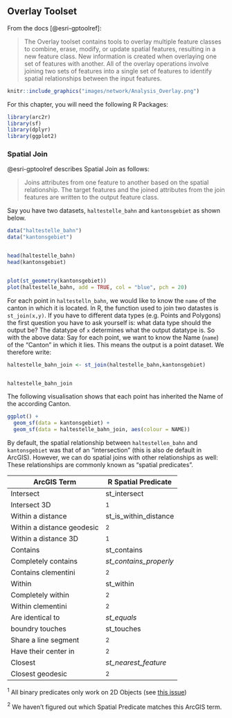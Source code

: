 ## Overlay Toolset {#overlay-toolset}


From the docs [@esri-gptoolref]:

> The Overlay toolset contains tools to overlay multiple feature classes to combine, erase, modify, or update spatial features, resulting in a new feature class. New information is created when overlaying one set of features with another. All of the overlay operations involve joining two sets of features into a single set of features to identify spatial relationships between the input features.

```r
knitr::include_graphics("images/network/Analysis_Overlay.png")
```

For this chapter, you will need the following R Packages:
```r
library(arc2r)
library(sf)
library(dplyr)
library(ggplot2)
```

### Spatial Join {#spatial-join}


@esri-gptoolref describes Spatial Join as follows:

> Joins attributes from one feature to another based on the spatial relationship. The target features and the joined attributes from the join features are written to the output feature class.


Say you have two datasets, `haltestelle_bahn` and `kantonsgebiet` as shown below. 

```r
data("haltestelle_bahn")
data("kantonsgebiet")


head(haltestelle_bahn)
head(kantonsgebiet)


plot(st_geometry(kantonsgebiet))
plot(haltestelle_bahn, add = TRUE, col = "blue", pch = 20)

```

For each point in `haltestelln_bahn`, we would like to know the `name` of the canton in which it is located. 
In R, the function used to join two datastes is `st_join(x,y)`. If you have to different data types (e.g. Points and Polygons) the first question you have to ask yourself is: what data type should the output be? The datatype of `x` determines what the output datatype is. 
So with the above data: Say for each point, we want to know the Name (`name`) of the "Canton" in which it lies. This means the output is a point dataset. We therefore write:

```r

haltestelle_bahn_join <- st_join(haltestelle_bahn,kantonsgebiet)


haltestelle_bahn_join
```

The following visualisation shows that each point has inherited the Name of the according Canton. 

```r
ggplot() +
  geom_sf(data = kantonsgebiet) +
  geom_sf(data = haltestelle_bahn_join, aes(colour = NAME)) 

```

By default, the spatial relationship between `haltestellen_bahn` and `kantonsgebiet` was that of an "intersection" (this is also de default in ArcGIS). However, we can do spatial joins with other relationships as well: These relationships are commonly known as "spatial predicates".



| ArcGIS Term                     | R Spatial Predicate     |
|---------------------------------|-------------------------|
| Intersect                       | st_intersect            |
| Intersect 3D                    | $^1$                    |
| Within a distance               | st_is_within_distance   |
| Within a distance geodesic      | $^2$                    |
| Within a distance 3D            | $^1$                    |
| Contains                        | st_contains             |
| Completely contains             | _st_contains_properly_  |
| Contains clementini             | $^2$                    |
| Within                          | st_within               |
| Completely within               | $^2$                    |
| Within clementini               | $^2$                    |
| Are identical to                | _st_equals_             |
| boundry touches                 | st_touches              |
| Share a line segment            | $^2$                    |
| Have their center in            | $^2$                    |
| Closest                         | _st_nearest_feature_    |
| Closest geodesic                | $^2$                    |


$^1$ All binary predicates only work on 2D Objects (see [this issue](https://github.com/r-spatial/sf/issues/907))

$^2$ We haven't figured out which Spatial Predicate matches this ArcGIS term.

